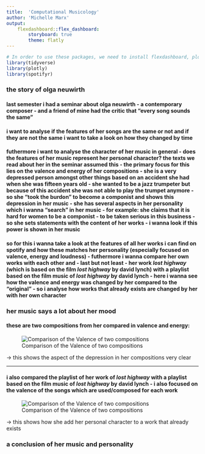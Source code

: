 ```yaml
---
title:  'Computational Musicology'
author: 'Michelle Marx'
output: 
    flexdashboard::flex_dashboard:
        storyboard: true
        theme: flatly
---
```


```r
# In order to use these packages, we need to install flexdashboard, plotly, and Cairo.
library(tidyverse)
library(plotly)
library(spotifyr)
```


### the story of olga neuwirth
#### last semester i had a seminar about olga neuwirth - a contemporary composer - and a friend of mine had the critic that "every song sounds the same"
#### i want to analyse if the features of her songs are the same or not and if they are not the same i want to take a look on how they changed by time
#### futhermore i want to analyse the character of her music in general - does the features of her music represent her personal character?  the texts we read about her in the seminar assumed this - the primary focus for this lies on the valence and energy of her compositions - she is a very depressed person amongst other things based on an accident she had when she was fifteen years old - she wanted to be a jazz trumpeter but because of this accident she was not able to play the trumpet anymore - so she "took the burdon" to become a componist and shows this depression in her music - she has several aspects in her personality which i wanna "search" in her music - for example: she claims that it is hard for women to be a componist - to be taken serious in this business - so she sets statements with the content of her works - i wanna look if this power is shown in her music
#### so for this i wanna take a look at the features of all her works i can find on spotify and how these matches her personality (especially focused on valence, energy and loudness) - futhermore i wanna compare her own works with each other and - last but not least - her work *lost highway* (which is based on the film *lost highway* by david lynch) with a playlist based on the film music of *lost highway* by david lynch - here i wanna see how the valence and energy was changed by her compared to the "original" - so i analyse how works that already exists are changed by her with her own character

### her music says a lot about her mood
#### these are two compositions from her compared in valence and energy:
![Comparison of the Valence of two compositions](violin.png)

 -> this shows the aspect of the depression in her compositions very clear

***
#### i also compared the playlist of her work of *lost highway* with a playlist based on the film music of *lost highway* by david lynch - i also focused on the valence of the songs which are used/composed for each work
![Comparison of the Valence of two compositions](losthighway.png)
 
 
 -> this shows how she add her personal character to a work that already exists

### a conclusion of her music and personality



